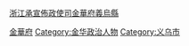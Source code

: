 [[浙江承宣佈政使司|浙江承宣佈政使司]][[金華府|金華府]][[義烏縣|義烏縣]]
[[Category:明朝浙江知縣|金華府]]
[[Category:金华政治人物|Category:金华政治人物]]
[[Category:义乌市|Category:义乌市]]
